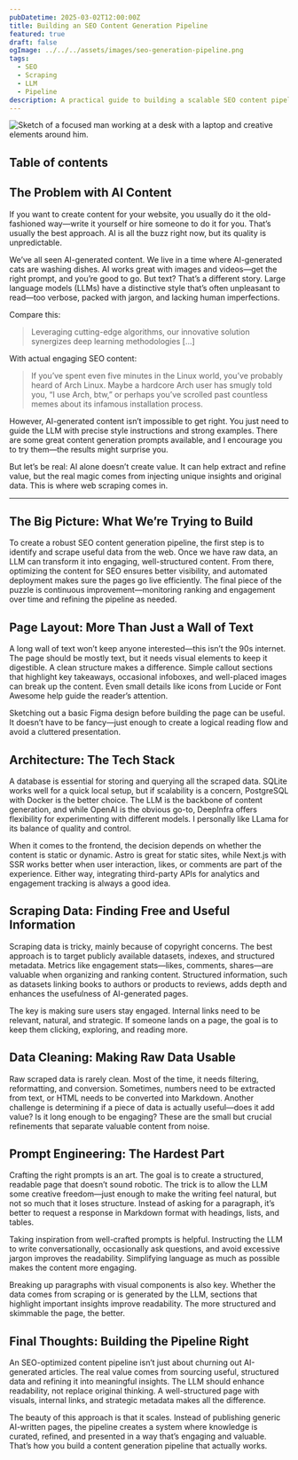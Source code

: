 ```yaml
---
pubDatetime: 2025-03-02T12:00:00Z
title: Building an SEO Content Generation Pipeline
featured: true
draft: false
ogImage: ../../../assets/images/seo-generation-pipeline.png
tags:
  - SEO
  - Scraping
  - LLM
  - Pipeline
description: A practical guide to building a scalable SEO content pipeline using scraping, LLMs, and prompt engineering.
---
```


![Sketch of a focused man working at a desk with a laptop and creative elements around him.](@/assets/images/seo-generation-pipeline.png)

## Table of contents

## The Problem with AI Content

If you want to create content for your website, you usually do it the old-fashioned way—write it yourself or hire someone to do it for you. That’s usually the best approach. AI is all the buzz right now, but its quality is unpredictable.

We’ve all seen AI-generated content. We live in a time where AI-generated cats are washing dishes. AI works great with images and videos—get the right prompt, and you’re good to go. But text? That’s a different story. Large language models (LLMs) have a distinctive style that’s often unpleasant to read—too verbose, packed with jargon, and lacking human imperfections.

Compare this:

> Leveraging cutting-edge algorithms, our innovative solution synergizes deep learning methodologies [...]

With actual engaging SEO content:

> If you’ve spent even five minutes in the Linux world, you’ve probably heard of Arch Linux. Maybe a hardcore Arch user has smugly told you, “I use Arch, btw,” or perhaps you’ve scrolled past countless memes about its infamous installation process.

However, AI-generated content isn’t impossible to get right. You just need to guide the LLM with precise style instructions and strong examples. There are some great content generation prompts available, and I encourage you to try them—the results might surprise you.

But let’s be real: AI alone doesn’t create value. It can help extract and refine value, but the real magic comes from injecting unique insights and original data. This is where web scraping comes in.

---

## The Big Picture: What We’re Trying to Build

To create a robust SEO content generation pipeline, the first step is to identify and scrape useful data from the web. Once we have raw data, an LLM can transform it into engaging, well-structured content. From there, optimizing the content for SEO ensures better visibility, and automated deployment makes sure the pages go live efficiently. The final piece of the puzzle is continuous improvement—monitoring ranking and engagement over time and refining the pipeline as needed.

## Page Layout: More Than Just a Wall of Text

A long wall of text won’t keep anyone interested—this isn’t the 90s internet. The page should be mostly text, but it needs visual elements to keep it digestible. A clean structure makes a difference. Simple callout sections that highlight key takeaways, occasional infoboxes, and well-placed images can break up the content. Even small details like icons from Lucide or Font Awesome help guide the reader’s attention.

Sketching out a basic Figma design before building the page can be useful. It doesn’t have to be fancy—just enough to create a logical reading flow and avoid a cluttered presentation.

## Architecture: The Tech Stack

A database is essential for storing and querying all the scraped data. SQLite works well for a quick local setup, but if scalability is a concern, PostgreSQL with Docker is the better choice. The LLM is the backbone of content generation, and while OpenAI is the obvious go-to, DeepInfra offers flexibility for experimenting with different models. I personally like LLama for its balance of quality and control.

When it comes to the frontend, the decision depends on whether the content is static or dynamic. Astro is great for static sites, while Next.js with SSR works better when user interaction, likes, or comments are part of the experience. Either way, integrating third-party APIs for analytics and engagement tracking is always a good idea.

## Scraping Data: Finding Free and Useful Information

Scraping data is tricky, mainly because of copyright concerns. The best approach is to target publicly available datasets, indexes, and structured metadata. Metrics like engagement stats—likes, comments, shares—are valuable when organizing and ranking content. Structured information, such as datasets linking books to authors or products to reviews, adds depth and enhances the usefulness of AI-generated pages.

The key is making sure users stay engaged. Internal links need to be relevant, natural, and strategic. If someone lands on a page, the goal is to keep them clicking, exploring, and reading more.

## Data Cleaning: Making Raw Data Usable

Raw scraped data is rarely clean. Most of the time, it needs filtering, reformatting, and conversion. Sometimes, numbers need to be extracted from text, or HTML needs to be converted into Markdown. Another challenge is determining if a piece of data is actually useful—does it add value? Is it long enough to be engaging? These are the small but crucial refinements that separate valuable content from noise.

## Prompt Engineering: The Hardest Part

Crafting the right prompts is an art. The goal is to create a structured, readable page that doesn’t sound robotic. The trick is to allow the LLM some creative freedom—just enough to make the writing feel natural, but not so much that it loses structure. Instead of asking for a paragraph, it’s better to request a response in Markdown format with headings, lists, and tables.

Taking inspiration from well-crafted prompts is helpful. Instructing the LLM to write conversationally, occasionally ask questions, and avoid excessive jargon improves the readability. Simplifying language as much as possible makes the content more engaging.

Breaking up paragraphs with visual components is also key. Whether the data comes from scraping or is generated by the LLM, sections that highlight important insights improve readability. The more structured and skimmable the page, the better.

## Final Thoughts: Building the Pipeline Right

An SEO-optimized content pipeline isn’t just about churning out AI-generated articles. The real value comes from sourcing useful, structured data and refining it into meaningful insights. The LLM should enhance readability, not replace original thinking. A well-structured page with visuals, internal links, and strategic metadata makes all the difference.

The beauty of this approach is that it scales. Instead of publishing generic AI-written pages, the pipeline creates a system where knowledge is curated, refined, and presented in a way that’s engaging and valuable. That’s how you build a content generation pipeline that actually works.
